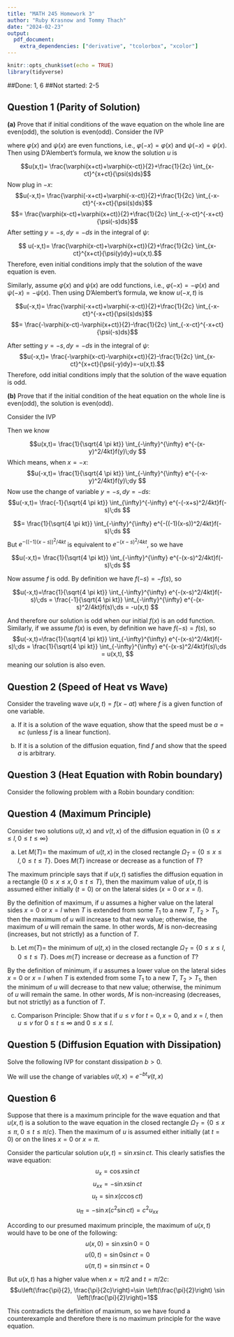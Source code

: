 ```yaml
---
title: "MATH 245 Homework 3"
author: "Ruby Krasnow and Tommy Thach"
date: "2024-02-23"
output:
  pdf_document:
    extra_dependencies: ["derivative", "tcolorbox", "xcolor"]
---
```


```r
knitr::opts_chunk$set(echo = TRUE)
library(tidyverse)
```
##Done: 1, 6
##Not started: 2-5


## Question 1  (Parity of Solution)

**(a)** Prove that if initial conditions of the wave equation on the whole line are even(odd), the solution is
even(odd).
\newline
\newline
Consider the IVP
\begin{equation*}
    \begin{cases}
      u_{tt}=c^2u_{xx}\ & -\infty <x<\infty\\
      u(0,x)=\varphi(x) & -\infty<x<\infty\\
      u_t(0,x) = \psi(x) & -\infty<x<\infty\\
    \end{cases}       
\end{equation*}

where $\varphi(x)$ and $\psi(x)$ are even functions, i.e., $\varphi(-x)=\varphi(x)$ and $\psi(-x)=\psi(x)$. Then using D'Alembert's formula, we know the solution $u$ is

$$u(x,t)= \frac{\varphi(x+ct)+\varphi(x-ct)}{2}+\frac{1}{2c} \int_{x-ct}^{x+ct}{\psi(s)ds}$$
Now plug in $-x$:
$$u(-x,t)= \frac{\varphi(-x+ct)+\varphi(-x-ct)}{2}+\frac{1}{2c} \int_{-x-ct}^{-x+ct}{\psi(s)ds}$$
$$= \frac{\varphi(x-ct)+\varphi(x+ct)}{2}+\frac{1}{2c} \int_{-x-ct}^{-x+ct}{\psi(-s)ds}$$
After setting $y=-s, dy=-ds$ in the integral of $\psi$:

$$ u(-x,t)= \frac{\varphi(x-ct)+\varphi(x+ct)}{2}+\frac{1}{2c} \int_{x-ct}^{x+ct}{\psi(y)dy}=u(x,t).$$
Therefore, even initial conditions imply that the solution of the wave equation is even. 

Similarly, assume $\varphi(x)$ and $\psi(x)$ are odd functions, i.e., $\varphi(-x)=-\varphi(x)$ and $\psi(-x)=-\psi(x)$. Then using D'Alembert's formula, we know $u(-x, t)$ is

$$u(-x,t)= \frac{\varphi(-x+ct)+\varphi(-x-ct)}{2}+\frac{1}{2c} \int_{-x-ct}^{-x+ct}{\psi(s)ds}$$
$$= \frac{-\varphi(x-ct)-\varphi(x+ct)}{2}-\frac{1}{2c} \int_{-x-ct}^{-x+ct}{\psi(-s)ds}$$

After setting $y=-s, dy=-ds$ in the integral of $\psi$:
$$u(-x,t)= \frac{-\varphi(x-ct)-\varphi(x+ct)}{2}-\frac{1}{2c} \int_{x-ct}^{x+ct}{\psi(-y)dy}=-u(x,t).$$
Therefore, odd initial conditions imply that the solution of the wave equation is odd.

**(b)** Prove that if the initial condition of the heat equation on the whole line is even(odd), the solution is even(odd).

  Consider the IVP
\begin{equation*}
    \begin{cases}
      u_{t}=k u_{xx} & -\infty <x<\infty\\
      u(0,x)=f(x)\\
    \end{cases}       
\end{equation*}

Then we know 

$$u(x,t)= \frac{1}{\sqrt{4 \pi kt}} \int_{-\infty}^{\infty} e^{-(x-y)^2/4kt}f(y)\;dy $$
Which means, when $x=-x$:
$$u(-x,t)= \frac{1}{\sqrt{4 \pi kt}} \int_{-\infty}^{\infty} e^{-(-x-y)^2/4kt}f(y)\;dy $$
Now use the change of variable $y=-s, dy=-ds$:
$$u(-x,t)= \frac{-1}{\sqrt{4 \pi kt}} \int_{\infty}^{-\infty} e^{-(-x+s)^2/4kt}f(-s)\;ds $$

$$= \frac{1}{\sqrt{4 \pi kt}} \int_{-\infty}^{\infty} e^{-((-1)(x-s))^2/4kt}f(-s)\;ds $$
But $e^{-((-1)(x-s))^2/4kt}$ is equivalent to $e^{-(x-s)^2/4kt}$, so we have

$$u(-x,t)= \frac{1}{\sqrt{4 \pi kt}} \int_{-\infty}^{\infty} e^{-(x-s)^2/4kt}f(-s)\;ds $$

Now assume $f$ is odd. By definition we have $f(-s)=-f(s)$, so

$$u(-x,t)=\frac{1}{\sqrt{4 \pi kt}} \int_{-\infty}^{\infty} e^{-(x-s)^2/4kt}f(-s)\;ds = 
\frac{-1}{\sqrt{4 \pi kt}} \int_{-\infty}^{\infty} e^{-(x-s)^2/4kt}f(s)\;ds = -u(x,t) $$

And therefore our solution is odd when our initial $f(x)$ is an odd function. Similarly, if we assume $f(x)$ is even, by definition we have $f(-s)=f(s)$, so
$$u(-x,t)=\frac{1}{\sqrt{4 \pi kt}} \int_{-\infty}^{\infty} e^{-(x-s)^2/4kt}f(-s)\;ds = 
\frac{1}{\sqrt{4 \pi kt}} \int_{-\infty}^{\infty} e^{-(x-s)^2/4kt}f(s)\;ds = u(x,t), $$
meaning our solution is also even.


## Question 2  (Speed of Heat vs Wave)
Consider the traveling wave $u(x, t) = f(x-at)$ where $f$ is a given function of one variable.

(a) If it is a solution of the wave equation, show that the speed must be $a =\pm c$ (unless $f$ is a
linear function).

(b) If it is a solution of the diffusion equation, find $f$ and show that the speed $a$ is arbitrary.

## Question 3 (Heat Equation with Robin boundary)
Consider the following problem with a Robin boundary condition:
\begin{equation*}
    \begin{cases}
      u_{t}=k u_{xx} & 0 <x<\infty,0 <t<\infty \\
      u(0,x)=x & t=0,0 <x<\infty \\
      u_x(0,t)-2u(0,t)=0 & x=0
    \end{cases}       
\end{equation*}

## Question 4  (Maximum Principle)  

Consider two solutions $u(t,x)$ and $v(t,x)$ of the diffusion equation in $\{ 0 \leq x \leq l, 0 \leq t \leq \infty \}$

(a) Let $M(T)=$ the maximum of $u(t, x)$ in the closed rectangle $\Omega_T = \{ 0 \leq x \leq l, 0 \leq t \leq T\}$. Does $M(T)$ increase or decrease as a function of $T$?


The maximum principle says that if $u(x, t)$ satisfies the diffusion equation in a rectangle $\{ 0 \leq x \leq x, 0 \leq t \leq T \}$, then the maximum value of $u(x, t)$ is assumed either initially $(t = 0)$ or on the lateral sides $(x = 0$ or $x = l)$.

By the definition of maximum, if $u$ assumes a higher value on the lateral sides $x = 0$ or $x = l$ when $T$ is extended from some $T_1$ to a new $T$, $T_2 > T_1$, then the maximum of $u$ will increase to that new value; otherwise, the maximum of $u$ will remain the same. In other words, $M$ is non-decreasing (increases, but not strictly) as a function of $T$.

(b) Let $m(T)=$ the minimum of $u(t, x)$ in the closed rectangle $\Omega_T = \{ 0 \leq x \leq l, 0 \leq t \leq T \}$. Does $m(T)$ increase or decrease as a function of $T$? 

By the definition of minimum, if $u$ assumes a lower value on the lateral sides $x = 0$ or $x = l$ when $T$ is extended from some $T_1$ to a new $T$, $T_2 > T_1$, then the minimum of $u$ will decrease to that new value; otherwise, the minimum of $u$ will remain the same. In other words, $M$ is non-increasing (decreases, but not strictly) as a function of $T$.

(c) Comparison Principle: Show that if $u \leq v$ for $t=0,x=0,$ and $x=l$, then $u \leq v$ for $0 \leq t \leq \infty$ and $0 \leq x \leq l$.


## Question 5 (Diffusion Equation with Dissipation)
Solve the following IVP for constant dissipation $b>0$.

\begin{equation}\label{eqn:dissipation}
\begin{cases}
u_t-ku_{xx}+bu=0 & -\infty \leq x \leq \infty, \; t>0 \\
u(0,x)=\psi(x), & -\infty \leq x \leq \infty

\end{cases}
\end{equation}

We will use the change of variables $u(t,x)=e^{-bt}v(t,x)$


## Question 6

Suppose that there is a maximum principle for the wave equation and that $u(x,t)$ is a solution to the wave equation in the closed rectangle $\Omega_T = \{ 0 \leq x \leq \pi, \; 0 \leq t \leq \pi/c \}$. Then the maximum of $u$ is assumed either initially (at $t=0$) or on the lines $x=0$ or $x=\pi$.

Consider the particular solution $u(x, t) = \sin x \sin ct$. This clearly satisfies the wave equation:
$$u_x=\cos x \sin ct $$
$$u_{xx}=-\sin x \sin ct $$
$$u_t=\sin x (c \cos ct) $$
$$u_{tt}=-\sin x (c^2 \sin ct)= c^2 u_{xx}$$

According to our presumed maximum principle, the maximum of $u(x,t)$ would have to be one of the following:
$$u(x,0)= \sin x \sin 0=0 $$
$$u(0, t)=\sin 0 \sin ct = 0 $$
$$u(\pi, t)=\sin \pi \sin ct = 0 $$

But $u(x,t)$ has a higher value when $x=\pi/2$ and $t=\pi/2c$:  
$$u\left(\frac{\pi}{2}, \frac{\pi}{2c}\right)=\sin \left(\frac{\pi}{2}\right) \sin \left(\frac{\pi}{2}\right)=1$$

This contradicts the definition of maximum, so we have found a counterexample and therefore there is no maximum principle for the wave equation.